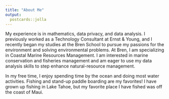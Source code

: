```yaml
---
title: "About Me"
output:
  postcards::jolla
---
```

 
My experience is in mathematics, data privacy, and data analysis. I previously worked as a Technology Consultant at Ernst & Young, and I recently began my studies at the Bren School to pursue my passions for the environment and solving environmental problems. At Bren, I am specializing in Coastal Marine Resources Management. I am interested in marine conservation and fisheries management and am eager to use my data analysis skills to step enhance natural-resource management.

In my free time, I enjoy spending time by the ocean and doing most water activities. Fishing and stand-up paddle boarding are my favorites! I have grown up fishing in Lake Tahoe, but my favorite place I have fished was off the coast of Maui. 
